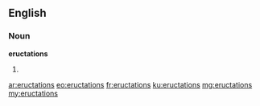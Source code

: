==English==

===Noun===
'''eructations'''

# {{plural of|eructation}}

[[ar:eructations]]
[[eo:eructations]]
[[fr:eructations]]
[[ku:eructations]]
[[mg:eructations]]
[[my:eructations]]